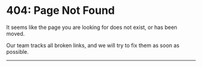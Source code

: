 
# 404: Page Not Found

It seems like the page you are looking for does not exist, or has been moved.

Our team tracks all broken links, and we will try to fix them as soon as possible.

---

<strong>
  <NotFoundPage />
</strong>

